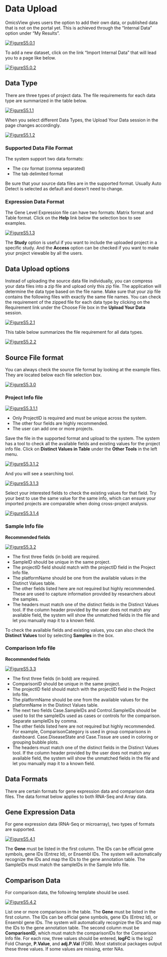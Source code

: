 #	Data Upload
OmicsView gives users the option to add their own data, or published data that is not on the portal yet. This is achieved through the “Internal Data” option under “My Results”.

[![FigureS5.0.1](https://interactivereport.github.io/OmicsView/tutorial/figures/FigureS5.0.1.jpg)](https://interactivereport.github.io/OmicsView/tutorial/figures/FigureS5.0.1.jpg)

To add a new dataset, click on the link “Import Internal Data” that will lead you to a page like below.

[![FigureS5.0.2](https://interactivereport.github.io/OmicsView/tutorial/figures/FigureS5.0.2.jpg)](https://interactivereport.github.io/OmicsView/tutorial/figures/FigureS5.0.2.jpg)

##	Data Type

There are three types of project data. The file requirements for each data type are summarized in the table below.

[![FigureS5.1.1](https://interactivereport.github.io/OmicsView/tutorial/figures/FigureS5.1.1.jpg)](https://interactivereport.github.io/OmicsView/tutorial/figures/FigureS5.1.1.jpg)

When you select different Data Types, the Upload Your Data session in the page changes accordingly.

[![FigureS5.1.2](https://interactivereport.github.io/OmicsView/tutorial/figures/FigureS5.1.2.jpg)](https://interactivereport.github.io/OmicsView/tutorial/figures/FigureS5.1.2.jpg)

### Supported Data File Format

The system support two data formats:

* The csv format (comma separated)
* The tab delimited format

Be sure that your source data files are in the supported format. Usually Auto Detect is selected as default and doesn't need to change.

### Expression Data Format
The Gene Level Expression file can have two formats: Matrix format and Table format. Click on the **Help** link below the selection box to see examples.

[![FigureS5.1.3](https://interactivereport.github.io/OmicsView/tutorial/figures/FigureS5.1.3.jpg)](https://interactivereport.github.io/OmicsView/tutorial/figures/FigureS5.1.3.jpg)

The **Study** option is useful if you want to include the uploaded project in a specific study. And the **Access** option can be checked if you want to make your project viewable by all the users.

## Data Upload options
Instead of uploading the source data file individually, you can compress your data files into a zip file and upload only this zip file. The application will determine the data type based on the file name. Make sure that your zip file contains the following files with exactly the same file names. You can check the requirement of the zipped file for each data type by clicking on the Requirement link under the Choose File box in the **Upload Your Data** session.

[![FigureS5.2.1](https://interactivereport.github.io/OmicsView/tutorial/figures/FigureS5.2.1.jpg)](https://interactivereport.github.io/OmicsView/tutorial/figures/FigureS5.2.1.jpg)

This table below summarizes the file requirement for all data types.

[![FigureS5.2.2](https://interactivereport.github.io/OmicsView/tutorial/figures/FigureS5.2.2.jpg)](https://interactivereport.github.io/OmicsView/tutorial/figures/FigureS5.2.2.jpg)


## Source File format
You can always check the source file format by looking at the example files. They are located below each file selection box.

[![FigureS5.3.0](https://interactivereport.github.io/OmicsView/tutorial/figures/FigureS5.3.0.jpg)](https://interactivereport.github.io/OmicsView/tutorial/figures/FigureS5.3.0.jpg)

### Project Info file

[![FigureS5.3.1.1](https://interactivereport.github.io/OmicsView/tutorial/figures/FigureS5.3.1.1.jpg)](https://interactivereport.github.io/OmicsView/tutorial/figures/FigureS5.3.1.1.jpg)

* Only ProjectID is required and must be unique across the system.
* The other four fields are highly recommended.
* The user can add one or more projects.

Save the file in the supported format and upload to the system. The system has a tool to check all the available fields and existing values for the project info file. Click on **Distinct Values in Table** under the **Other Tools** in the left menu.

[![FigureS5.3.1.2](https://interactivereport.github.io/OmicsView/tutorial/figures/FigureS5.3.1.2.jpg)](https://interactivereport.github.io/OmicsView/tutorial/figures/FigureS5.3.1.2.jpg)

And you will see a searching tool.

[![FigureS5.3.1.3](https://interactivereport.github.io/OmicsView/tutorial/figures/FigureS5.3.1.3.jpg)](https://interactivereport.github.io/OmicsView/tutorial/figures/FigureS5.3.1.3.jpg)

Select your interested fields to check the existing values for that field. Try your best to use the same value for the same info, which can ensure your imported projects are comparable when doing cross-project analysis.

[![FigureS5.3.1.4](https://interactivereport.github.io/OmicsView/tutorial/figures/FigureS5.3.1.4.jpg)](https://interactivereport.github.io/OmicsView/tutorial/figures/FigureS5.3.1.4.jpg)

### Sample Info file
**Recommended fields**

[![FigureS5.3.2](https://interactivereport.github.io/OmicsView/tutorial/figures/FigureS5.3.2.jpg)](https://interactivereport.github.io/OmicsView/tutorial/figures/FigureS5.3.2.jpg)

* The first three fields (in bold) are required.
* SampleID should be unique in the same project.
* The projectID field should match with the projectID field in the Project Info file.
* The platformName should be one from the available values in the Distinct Values table.
* The other fields listed here are not required but highly recommended. These are used to capture information provided by researchers about the samples.
* The headers must match one of the distinct fields in the Distinct Values tool. If the column header provided by the user does not match any available field, the system will show the unmatched fields in the file and let you manually map it to a known field.

To check the available fields and existing values, you can also check the **Distinct Values** tool by selecting **Samples** in the box.

### Comparison Info file
**Recommended fields**

[![FigureS5.3.3](https://interactivereport.github.io/OmicsView/tutorial/figures/FigureS5.3.3.jpg)](https://interactivereport.github.io/OmicsView/tutorial/figures/FigureS5.3.3.jpg)

* The first three fields (in bold) are required.
* ComparisonID should be unique in the same project.
* The projectID field should match with the projectID field in the Project Info file.
* The platformName should be one from the available values for the platformName in the Distinct Values table.
* The next two fields Case.SampleIDs and Control.SampleIDs should be used to list the sampleIDs used as cases or controls for the comparison. Separate sampleIDs by comma.
* The other fields listed here are not required but highly recommended. For example, ComparisonCategory is used in group comparisons in dashboard. Case.DiseaseState and Case.Tissue are used in coloring or grouping bubble plots.
* The headers must match one of the distinct fields in the Distinct Values tool. If the column header provided by the user does not match any available field, the system will show the unmatched fields in the file and let you manually map it to a known field.

## Data Formats

There are certain formats for gene expression data and comparison data files. The data format below applies to both RNA-Seq and Array data.

## Gene Expression Data

For gene expression data (RNA-Seq or microarray), two types of formats are supported.

[![FigureS5.4.1](https://interactivereport.github.io/OmicsView/tutorial/figures/FigureS5.4.1.jpg)](https://interactivereport.github.io/OmicsView/tutorial/figures/FigureS5.4.1.jpg)

The **Gene** must be listed in the first column. The IDs can be official gene symbols, gene IDs (Entrez Id), or Ensembl IDs. The system will automatically recognize the IDs and map the IDs to the gene annotation table. The SampleIDs must match the sampleIDs in the Sample Info file.

## Comparison Data

For comparison data, the following template should be used.

[![FigureS5.4.2](https://interactivereport.github.io/OmicsView/tutorial/figures/FigureS5.4.2.jpg)](https://interactivereport.github.io/OmicsView/tutorial/figures/FigureS5.4.2.jpg)

List one or more comparisons in the table. The **Gene** must be listed in the first column. The IDs can be official gene symbols, gene IDs (Entrez Id), or Ensembl gene IDs. The system will automatically recognize the IDs and map the IDs to the gene annotation table. The second column must be **ComparisonID**, which must match the comparisonIDs for the Comparison Info file.  For each row, three values should be entered, **logFC** is the log2 Fold Change, **P.Value**, and **adj.P.Val** (FDR). Most statistical packages output these three values. If some values are missing, enter NAs.

